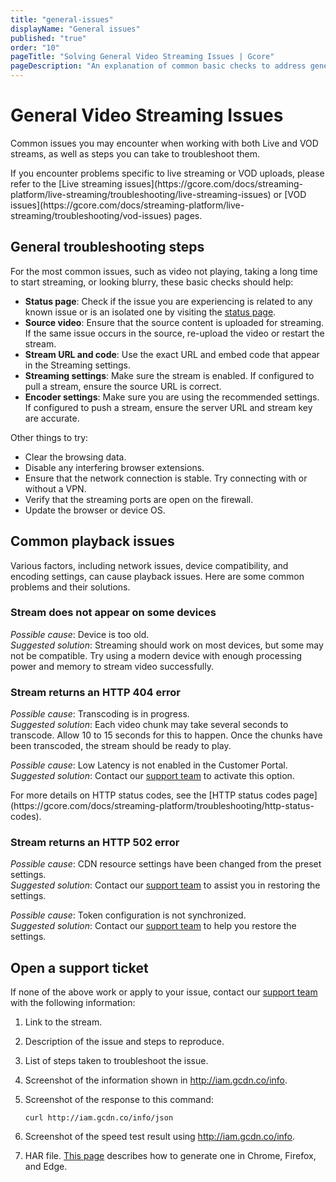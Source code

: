 ```yaml
---
title: "general-issues"
displayName: "General issues"
published: "true"
order: "10"
pageTitle: "Solving General Video Streaming Issues | Gcore"
pageDescription: "An explanation of common basic checks to address general issues that may arise when working with Video Streaming."
---
```


# General Video Streaming Issues

Common issues you may encounter when working with both Live and VOD streams, as well as steps you can take to troubleshoot them.

<Tip>
  If you encounter problems specific to live streaming or VOD uploads, please refer to the [Live streaming issues](https://gcore.com/docs/streaming-platform/live-streaming/troubleshooting/live-streaming-issues) or [VOD issues](https://gcore.com/docs/streaming-platform/live-streaming/troubleshooting/vod-issues) pages.
</Tip>

## General troubleshooting steps

For the most common issues, such as video not playing, taking a long time to start streaming, or looking blurry, these basic checks should help:

- **Status page**: Check if the issue you are experiencing is related to any known issue or is an isolated one by visiting the [status page](https://status.gcore.com).
- **Source video**: Ensure that the source content is uploaded for streaming. If the same issue occurs in the source, re-upload the video or restart the stream.
- **Stream URL and code**: Use the exact URL and embed code that appear in the Streaming settings.
- **Streaming settings**: Make sure the stream is enabled. If configured to pull a stream, ensure the source URL is correct.
- **Encoder settings**: Make sure you are using the recommended settings. If configured to push a stream, ensure the server URL and stream key are accurate.

Other things to try:

- Clear the browsing data.
- Disable any interfering browser extensions.
- Ensure that the network connection is stable. Try connecting with or without a VPN.
- Verify that the streaming ports are open on the firewall.
- Update the browser or device OS.

## Common playback issues

Various factors, including network issues, device compatibility, and encoding settings, can cause playback issues. Here are some common problems and their solutions.

### Stream does not appear on some devices

_Possible cause_: Device is too old.\
_Suggested solution_: Streaming should work on most devices, but some may not be compatible. Try using a modern device with enough processing power and memory to stream video successfully.

### Stream returns an HTTP 404 error

_Possible cause_: Transcoding is in progress.\
_Suggested solution_: Each video chunk may take several seconds to transcode. Allow 10 to 15 seconds for this to happen. Once the chunks have been transcoded, the stream should be ready to play.

_Possible cause_: Low Latency is not enabled in the Customer Portal.\
_Suggested solution_: Contact our [support team](mailto:support@gcore.com) to activate this option.

<Tip>
  For more details on HTTP status codes, see the [HTTP status codes page](https://gcore.com/docs/streaming-platform/troubleshooting/http-status-codes).
</Tip>

### Stream returns an HTTP 502 error

_Possible cause_: CDN resource settings have been changed from the preset settings.\
_Suggested solution_: Contact our [support team](mailto:support@gcore.com) to assist you in restoring the settings.

_Possible cause_: Token configuration is not synchronized.\
_Suggested solution_: Contact our [support team](mailto:support@gcore.com) to help you restore the settings.

## Open a support ticket

If none of the above work or apply to your issue, contact our [support team](mailto:support@gcore.com) with the following information:

1. Link to the stream.
2. Description of the issue and steps to reproduce.
3. List of steps taken to troubleshoot the issue.
4. Screenshot of the information shown in http://iam.gcdn.co/info.
5. Screenshot of the response to this command:

   ```
   curl http://iam.gcdn.co/info/json
   ```
6. Screenshot of the speed test result using http://iam.gcdn.co/info.
7. HAR file. [This page](https://toolbox.googleapps.com/apps/har_analyzer/?lang=en) describes how to generate one in Chrome, Firefox, and Edge.